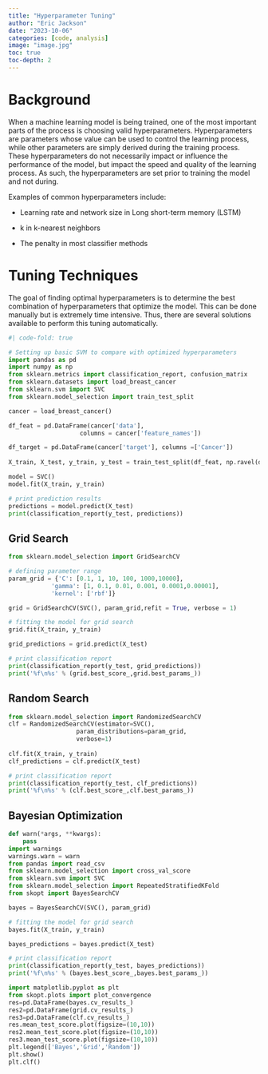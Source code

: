 ```yaml
---
title: "Hyperparameter Tuning"
author: "Eric Jackson"
date: "2023-10-06"
categories: [code, analysis]
image: "image.jpg"
toc: true
toc-depth: 2
---
```


# Background

When a machine learning model is being trained, one of the most important parts of the process is choosing valid hyperparameters. Hyperparameters are parameters whose value can be used to control the learning process, while other parameters are simply derived during the training process. These hyperparameters do not necessarily impact or influence the performance of the model, but impact the speed and quality of the learning process. As such, the hyperparameters are set prior to training the model and not during.

Examples of common hyperparameters include:

-   Learning rate and network size in Long short-term memory (LSTM)

-   k in k-nearest neighbors

-   The penalty in most classifier methods

# Tuning Techniques

The goal of finding optimal hyperparameters is to determine the best combination of hyperparameters that optimize the model. This can be done manually but is extremely time intensive. Thus, there are several solutions available to perform this tuning automatically.

```python
#| code-fold: true

# Setting up basic SVM to compare with optimized hyperparameters
import pandas as pd 
import numpy as np 
from sklearn.metrics import classification_report, confusion_matrix 
from sklearn.datasets import load_breast_cancer 
from sklearn.svm import SVC 
from sklearn.model_selection import train_test_split 

cancer = load_breast_cancer() 

df_feat = pd.DataFrame(cancer['data'], 
					columns = cancer['feature_names']) 

df_target = pd.DataFrame(cancer['target'], columns =['Cancer']) 
					
X_train, X_test, y_train, y_test = train_test_split(df_feat, np.ravel(df_target),test_size = 0.30, random_state = 101) 

model = SVC() 
model.fit(X_train, y_train) 

# print prediction results 
predictions = model.predict(X_test) 
print(classification_report(y_test, predictions)) 
```

## Grid Search

```python
from sklearn.model_selection import GridSearchCV 

# defining parameter range 
param_grid = {'C': [0.1, 1, 10, 100, 1000,10000], 
			'gamma': [1, 0.1, 0.01, 0.001, 0.0001,0.00001], 
			'kernel': ['rbf']} 

grid = GridSearchCV(SVC(), param_grid,refit = True, verbose = 1) 

# fitting the model for grid search 
grid.fit(X_train, y_train) 

grid_predictions = grid.predict(X_test) 

# print classification report 
print(classification_report(y_test, grid_predictions)) 
print('%f\n%s' % (grid.best_score_,grid.best_params_))
```

## Random Search

```python
from sklearn.model_selection import RandomizedSearchCV
clf = RandomizedSearchCV(estimator=SVC(),
                   param_distributions=param_grid,
                   verbose=1)
                   
clf.fit(X_train, y_train) 
clf_predictions = clf.predict(X_test) 

# print classification report 
print(classification_report(y_test, clf_predictions)) 
print('%f\n%s' % (clf.best_score_,clf.best_params_))
```

## Bayesian Optimization

```python
def warn(*args, **kwargs):
    pass
import warnings
warnings.warn = warn
from pandas import read_csv
from sklearn.model_selection import cross_val_score
from sklearn.svm import SVC
from sklearn.model_selection import RepeatedStratifiedKFold
from skopt import BayesSearchCV

bayes = BayesSearchCV(SVC(), param_grid) 

# fitting the model for grid search 
bayes.fit(X_train, y_train) 

bayes_predictions = bayes.predict(X_test) 

# print classification report 
print(classification_report(y_test, bayes_predictions)) 
print('%f\n%s' % (bayes.best_score_,bayes.best_params_))
```

```python
import matplotlib.pyplot as plt
from skopt.plots import plot_convergence
res=pd.DataFrame(bayes.cv_results_)
res2=pd.DataFrame(grid.cv_results_)
res3=pd.DataFrame(clf.cv_results_)
res.mean_test_score.plot(figsize=(10,10))
res2.mean_test_score.plot(figsize=(10,10))
res3.mean_test_score.plot(figsize=(10,10))
plt.legend(['Bayes','Grid','Random'])
plt.show()
plt.clf()
```
